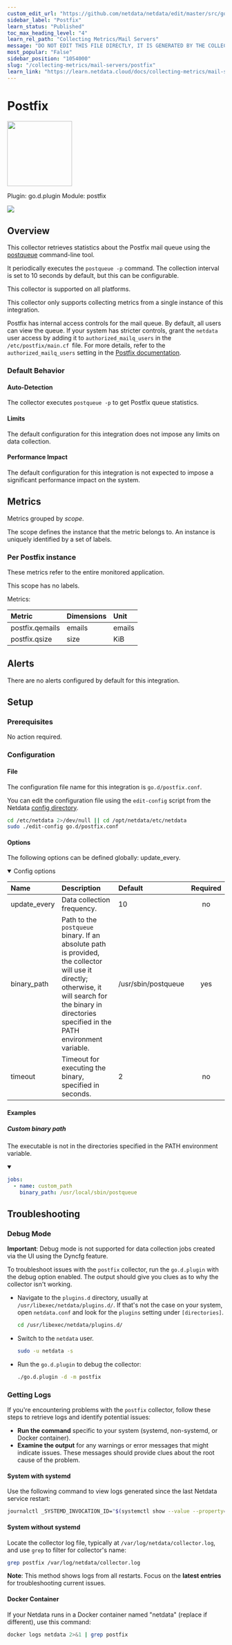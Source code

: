 ```yaml
---
custom_edit_url: "https://github.com/netdata/netdata/edit/master/src/go/plugin/go.d/modules/postfix/metadata.yaml"
sidebar_label: "Postfix"
learn_status: "Published"
toc_max_heading_level: "4"
learn_rel_path: "Collecting Metrics/Mail Servers"
message: "DO NOT EDIT THIS FILE DIRECTLY, IT IS GENERATED BY THE COLLECTOR'S metadata.yaml FILE"
most_popular: "False"
sidebar_position: "1054000"
slug: "/collecting-metrics/mail-servers/postfix"
learn_link: "https://learn.netdata.cloud/docs/collecting-metrics/mail-servers/postfix"
---
```



# Postfix


<img src="https://netdata.cloud/img/postfix.svg" width="150"/>


Plugin: go.d.plugin
Module: postfix

<img src="https://img.shields.io/badge/maintained%20by-Netdata-%2300ab44" />

## Overview

This collector retrieves statistics about the Postfix mail queue using the [postqueue](https://www.postfix.org/postqueue.1.html) command-line tool.


It periodically executes the `postqueue -p` command. The collection interval is set to 10 seconds by default, but this can be configurable.


This collector is supported on all platforms.

This collector only supports collecting metrics from a single instance of this integration.

Postfix has internal access controls for the mail queue. By default, all users can view the queue. If your system has stricter controls, grant the `netdata` user access by adding it to `authorized_mailq_users` in the `/etc/postfix/main.cf `file. For more details, refer to the `authorized_mailq_users` setting in the [Postfix documentation](https://www.postfix.org/postconf.5.html).


### Default Behavior

#### Auto-Detection

The collector executes  `postqueue -p` to get Postfix queue statistics.

#### Limits

The default configuration for this integration does not impose any limits on data collection.

#### Performance Impact

The default configuration for this integration is not expected to impose a significant performance impact on the system.


## Metrics

Metrics grouped by *scope*.

The scope defines the instance that the metric belongs to. An instance is uniquely identified by a set of labels.



### Per Postfix instance

These metrics refer to the entire monitored application.


This scope has no labels.

Metrics:

| Metric | Dimensions | Unit |
|:------|:----------|:----|
| postfix.qemails | emails | emails |
| postfix.qsize | size | KiB |



## Alerts

There are no alerts configured by default for this integration.


## Setup

### Prerequisites

No action required.

### Configuration

#### File

The configuration file name for this integration is `go.d/postfix.conf`.


You can edit the configuration file using the `edit-config` script from the
Netdata [config directory](/docs/netdata-agent/configuration#the-netdata-config-directory).

```bash
cd /etc/netdata 2>/dev/null || cd /opt/netdata/etc/netdata
sudo ./edit-config go.d/postfix.conf
```
#### Options

The following options can be defined globally: update_every.


<details open><summary>Config options</summary>

| Name | Description | Default | Required |
|:----|:-----------|:-------|:--------:|
| update_every | Data collection frequency. | 10 | no |
| binary_path | Path to the `postqueue` binary. If an absolute path is provided, the collector will use it directly; otherwise, it will search for the binary in directories specified in the PATH environment variable. | /usr/sbin/postqueue | yes |
| timeout | Timeout for executing the binary, specified in seconds. | 2 | no |

</details>

#### Examples

##### Custom binary path

The executable is not in the directories specified in the PATH environment variable.

<details open><summary></summary>

```yaml
jobs:
  - name: custom_path
    binary_path: /usr/local/sbin/postqueue

```
</details>



## Troubleshooting

### Debug Mode

**Important**: Debug mode is not supported for data collection jobs created via the UI using the Dyncfg feature.

To troubleshoot issues with the `postfix` collector, run the `go.d.plugin` with the debug option enabled. The output
should give you clues as to why the collector isn't working.

- Navigate to the `plugins.d` directory, usually at `/usr/libexec/netdata/plugins.d/`. If that's not the case on
  your system, open `netdata.conf` and look for the `plugins` setting under `[directories]`.

  ```bash
  cd /usr/libexec/netdata/plugins.d/
  ```

- Switch to the `netdata` user.

  ```bash
  sudo -u netdata -s
  ```

- Run the `go.d.plugin` to debug the collector:

  ```bash
  ./go.d.plugin -d -m postfix
  ```

### Getting Logs

If you're encountering problems with the `postfix` collector, follow these steps to retrieve logs and identify potential issues:

- **Run the command** specific to your system (systemd, non-systemd, or Docker container).
- **Examine the output** for any warnings or error messages that might indicate issues.  These messages should provide clues about the root cause of the problem.

#### System with systemd

Use the following command to view logs generated since the last Netdata service restart:

```bash
journalctl _SYSTEMD_INVOCATION_ID="$(systemctl show --value --property=InvocationID netdata)" --namespace=netdata --grep postfix
```

#### System without systemd

Locate the collector log file, typically at `/var/log/netdata/collector.log`, and use `grep` to filter for collector's name:

```bash
grep postfix /var/log/netdata/collector.log
```

**Note**: This method shows logs from all restarts. Focus on the **latest entries** for troubleshooting current issues.

#### Docker Container

If your Netdata runs in a Docker container named "netdata" (replace if different), use this command:

```bash
docker logs netdata 2>&1 | grep postfix
```


